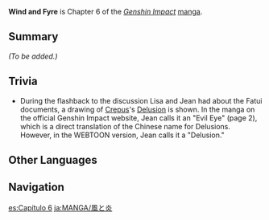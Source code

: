 {{Stub|Add summary and characters}}
{{Manga Infobox
|title      = Wind and Fyre
|image      = <gallery>
Manga Chapter 06 Cover 1.png|Part 1
Manga Chapter 06 Cover 2.png|Part 2
</gallery>
|chapter    = 6
|characters = 
|prev       = Dangerous Grounds
|next       = Dusty Chest
|link       = https://genshin.hoyoverse.com/en/manga/detail/104874
|link2      = https://genshin.hoyoverse.com/en/manga/detail/104875
}}
{{Description|Although [[Jean]] came to rescue Amber, the crisis hasn't been solved. A dark conspiracy seems to be in the works.}}
'''Wind and Fyre''' is Chapter 6 of the ''[[Genshin Impact]]'' [[manga]].

==Summary==
''(To be added.)''

==Trivia==
* During the flashback to the discussion Lisa and Jean had about the Fatui documents, a drawing of [[Crepus]]'s [[Delusion]] is shown. In the manga on the official Genshin Impact website, Jean calls it an "Evil Eye" (page 2), which is a direct translation of the Chinese name for Delusions. However, in the WEBTOON version, Jean calls it a "Delusion."

==Other Languages==
{{Other Languages
|en      = Wind and Fyre
|zhs     = 风炎
|zhs_rm  = Fēngyán
|zht     = 風炎
|zht_rm  = Fēngyán
|zh_tl   = Wind and Flame
|ja      = 風と炎
|ja_rm   = Kaze to Honoo
|ja_tl   = Wind and Flame
|ja_note = Alternatively, "Anemo and Pyro."
|ko      = {{tt|풍염|風炎}}
|ko_rm   = Pung'yeom
|ko_tl   = Wind and Flame
|es      = Viento y Fuego
|es_tl   = Wind and Fire
|fr      = Pyro et Anémo
|fr_tl   = Pyro and Anemo
|ru      = Огонь и Ветер
|ru_tl   = Fire and Wind
|th      = สายลมกับเปลวไฟ
|th_rm   = 
|th_tl   = 
|vi      = {{tt|Phong Hỏa|風火}}
|vi_tl   = Wind and Fire
|de      = Wind und Feuer
|de_tl   = Wind and Fire
|id      = Angin Berpadu Api
|id_tl   = Wind Meets Fire
|pt      = Vento e Fogo
|pt_tl   = Wind and Fire
|tr      = 
|tr_tl   = 
|it      = 
|it_tl   = 
}}

==Navigation==
{{Manga Navbox}}
[[es:Capítulo 6]]
[[ja:MANGA/風と炎]]